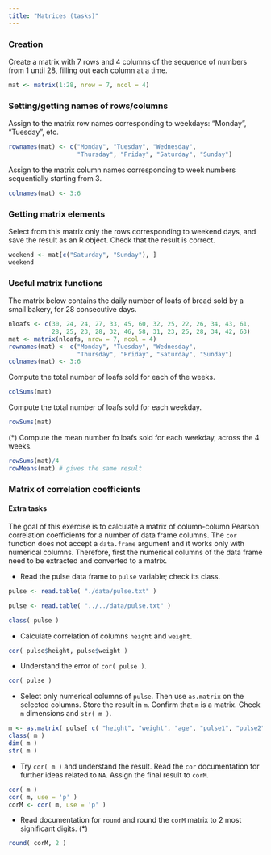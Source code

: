 ```yaml
---
title: "Matrices (tasks)"
---
```



### Creation {#createSummarize}

Create a matrix with 7 rows and 4 columns of the sequence of numbers from 1 until 28, filling out each column at a time.

```r
mat <- matrix(1:28, nrow = 7, ncol = 4)
```

### Setting/getting names of rows/columns

Assign to the matrix row names corresponding to weekdays: "Monday", "Tuesday", etc.

```r
rownames(mat) <- c("Monday", "Tuesday", "Wednesday",
                   "Thursday", "Friday", "Saturday", "Sunday")
```

Assign to the matrix column names corresponding to week numbers sequentially starting from 3.

```r
colnames(mat) <- 3:6
```

### Getting matrix elements

Select from this matrix only the rows corresponding to weekend days, and save the result as an R object. Check that the result is correct.

```r
weekend <- mat[c("Saturday", "Sunday"), ]
weekend
```

### Useful matrix functions

The matrix below contains the daily number of loafs of bread sold by a small bakery, for 28 consecutive days.


```r
nloafs <- c(30, 24, 24, 27, 33, 45, 60, 32, 25, 22, 26, 34, 43, 61,
            28, 25, 23, 28, 32, 46, 58, 31, 23, 25, 28, 34, 42, 63)
mat <- matrix(nloafs, nrow = 7, ncol = 4)
rownames(mat) <- c("Monday", "Tuesday", "Wednesday",
                   "Thursday", "Friday", "Saturday", "Sunday")
colnames(mat) <- 3:6
```

Compute the total number of loafs sold for each of the weeks.

```r
colSums(mat)
```

Compute the total number of loafs sold for each weekday.

```r
rowSums(mat)
```

(*) Compute the mean number fo loafs sold for each weekday, across the 4 weeks.

```r
rowSums(mat)/4
rowMeans(mat) # gives the same result
```


### Matrix of correlation coefficients {#corMatrix}

#### Extra tasks

The goal of this exercise is to calculate a matrix of column-column Pearson correlation coefficients for a number of data frame columns. The `cor` function does not accept a `data.frame` argument and it works only with numerical columns. Therefore, first the numerical columns of the data frame need to be extracted and converted to a matrix.

- Read the pulse data frame to `pulse` variable; check its class.

```r
pulse <- read.table( "./data/pulse.txt" )
```

```r
pulse <- read.table( "../../data/pulse.txt" )
```

```r
class( pulse )
```

- Calculate correlation of columns `height` and `weight`.

```r
cor( pulse$height, pulse$weight )
```

- Understand the error of `cor( pulse )`.

```r
cor( pulse )
```

- Select only numerical columns of `pulse`. Then use `as.matrix` on the selected columns. Store the result in `m`. Confirm that `m` is a matrix. Check `m` dimensions and `str( m )`.

```r
m <- as.matrix( pulse[ c( "height", "weight", "age", "pulse1", "pulse2" ) ] )
class( m )
dim( m )
str( m )
```

- Try `cor( m )` and understand the result. Read the `cor` documentation for further ideas related to `NA`. Assign the final result to `corM`.

```r
cor( m )
cor( m, use = 'p' )
corM <- cor( m, use = 'p' )
```

- Read documentation for `round` and round the `corM` matrix to 2 most significant digits. (*)

```r
round( corM, 2 )
```

